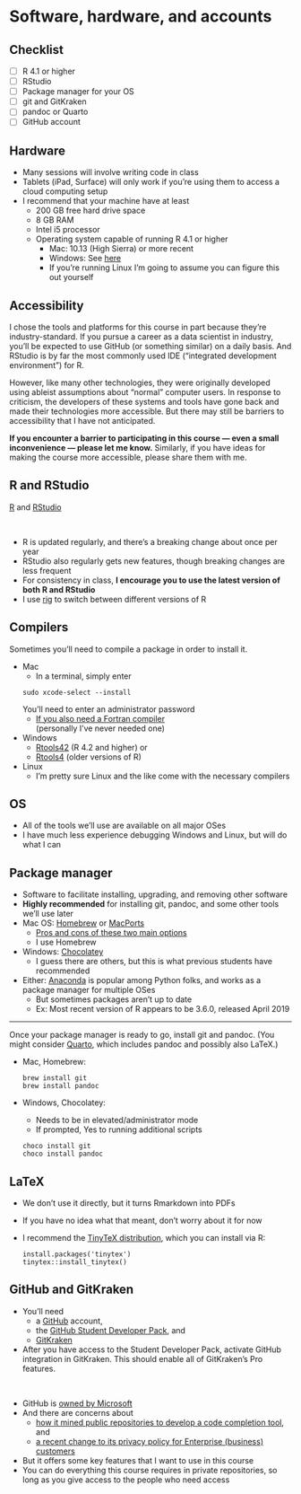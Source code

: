 # Software, hardware, and accounts 

## Checklist

- [ ] R 4.1 or higher
- [ ] RStudio
- [ ] Package manager for your OS
- [ ] git and GitKraken
- [ ] pandoc or Quarto
- [ ] GitHub account


## Hardware 

- Many sessions will involve writing code in class
- Tablets (iPad, Surface) will only work if you're using them to access a cloud computing setup
- I recommend that your machine have at least
    - 200 GB free hard drive space
    - 8 GB RAM
    - Intel i5 processor
    - Operating system capable of running R 4.1 or higher
        - Mac: 10.13 (High Sierra) or more recent
        - Windows: See [here](https://cran.r-project.org/bin/windows/base/rw-FAQ.html#Does-R-run-under-Windows-Vista_003f)
        - If you're running Linux I'm going to assume you can figure this out yourself
        

## Accessibility ##

I chose the tools and platforms for this course in part because they're industry-standard.  If you pursue a career as a data scientist in industry, you'll be expected to use GitHub (or something similar) on a daily basis.  And RStudio is by far the most commonly used IDE ("integrated development environment") for R. 

However, like many other technologies, they were originally developed using ableist assumptions about "normal" computer users.  In response to criticism, the developers of these systems and tools have gone back and made their technologies more accessible.  But there may still be barriers to accessibility that I have not anticipated.  

**If you encounter a barrier to participating in this course — even a small inconvenience — please let me know.**  Similarly, if you have ideas for making the course more accessible, please share them with me.  


## R and RStudio

[R](https://cran.r-project.org/) and [RStudio](https://rstudio.com/products/rstudio/download/)

\

- R is updated regularly, and there's a breaking change about once per year
- RStudio also regularly gets new features, though breaking changes are less frequent
- For consistency in class, **I encourage you to use the latest version of both R and RStudio**
- I use [rig](https://github.com/r-lib/rig) to switch between different versions of R

## Compilers

Sometimes you'll need to compile a package in order to install it.  

- Mac
    - In a terminal, simply enter
    ```
    sudo xcode-select --install
    ```
    You'll need to enter an administrator password
    - [If you also need a Fortran compiler](https://mac.r-project.org/tools/) \
      (personally I've never needed one)
- Windows
    - [Rtools42](https://cran.r-project.org/bin/windows/Rtools/rtools42/rtools.html) (R 4.2 and higher) or
    - [Rtools4](https://cran.r-project.org/bin/windows/Rtools/rtools40.html) (older versions of R)
- Linux
    - I'm pretty sure Linux and the like come with the necessary compilers

## OS

- All of the tools we'll use are available on all major OSes
- I have much less experience debugging Windows and Linux, but will do what I can


## Package manager

- Software to facilitate installing, upgrading, and removing other software
- **Highly recommended** for installing git, pandoc, and some other tools we'll use later
- Mac OS: [Homebrew](https://brew.sh/) or [MacPorts](https://www.macports.org/install.php)
	- [Pros and cons of these two main options](https://apple.stackexchange.com/questions/32724/what-are-pros-and-cons-for-macports-fink-and-homebrew)
	- I use Homebrew
- Windows: [Chocolatey](https://chocolatey.org/install)
	- I guess there are others, but this is what previous students have recommended
- Either: [Anaconda](https://www.anaconda.com/) is popular among Python folks, and works as a package manager for multiple OSes
    - But sometimes packages aren't up to date
    - Ex: Most recent version of R appears to be 3.6.0, released April 2019
	
----
Once your package manager is ready to go, install git and pandoc.  (You might consider [Quarto](https://quarto.org/), which includes pandoc and possibly also LaTeX.) 

- Mac, Homebrew: 

	```
	brew install git
	brew install pandoc
	```

- Windows, Chocolatey: 
	- Needs to be in elevated/administrator mode
	- If prompted, Yes to running additional scripts

	```
	choco install git
	choco install pandoc
	```

## LaTeX

- We don't use it directly, but it turns Rmarkdown into PDFs
- If you have no idea what that meant, don't worry about it for now
- I recommend the [TinyTeX distribution](https://yihui.org/tinytex/), which you can install via R: 

	```
	install.packages('tinytex')
	tinytex::install_tinytex()
	```


## GitHub and GitKraken

- You'll need 
    - a [GitHub](https://github.com/) account,
    - the [GitHub Student Developer Pack](https://education.github.com/pack), and 
    - [GitKraken](https://www.gitkraken.com/)
- After you have access to the Student Developer Pack, activate GitHub integration in GitKraken.  This should enable all of GitKraken's Pro features. 

\

- GitHub is [owned by Microsoft](https://www.cnbc.com/2020/11/29/microsofts-github-has-become-magnet-for-thorny-issues-like-riaa.html)
- And there are concerns about 
    - [how it mined public repositories to develop a code completion tool](https://www.theverge.com/2021/7/7/22561180/github-copilot-legal-copyright-fair-use-public-code), and
    - [a recent change to its privacy policy for Enterprise (business) customers](https://www.businessinsider.com/github-rolls-back-privacy-policy-over-business-concerns-2022-8)
- But it offers some key features that I want to use in this course
- You can do everything this course requires in private repositories, so long as you give access to the people who need access

